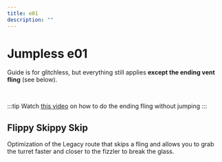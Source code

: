 ```yaml
---
title: e01
description: ""
---
```


# Jumpless e01


<Tabs queryString="tab" defaultValue="beginner" className="tabs tabs--block">
<TabItem value="beginner" label="Beginner" attributes={{className: "beginner"}}>

Guide is for glitchless, but everything still applies **except the ending vent fling** (see below).
<YouTube url="https://www.youtube.com/watch?v=mLElIeb6JnQ"/>

<br/>

:::tip
Watch [this video](https://youtu.be/vhdgCQ1nvYc) on how to do the ending fling without jumping
:::

</TabItem>
<TabItem value="advanced" label="Advanced" attributes={{className: "advanced"}}>

## Flippy Skippy Skip

Optimization of the Legacy route that skips a fling and allows you to grab the turret faster and closer to the fizzler to break the glass.

<YouTube url="https://www.youtube.com/watch?v=TXauQifcDJQ"/>

</TabItem>
</Tabs>
